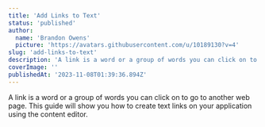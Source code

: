 ```yaml
---
title: 'Add Links to Text'
status: 'published'
author:
  name: 'Brandon Owens'
  picture: 'https://avatars.githubusercontent.com/u/10189130?v=4'
slug: 'add-links-to-text'
description: 'A link is a word or a group of words you can click on to go to another web page within your Elegant application; or even external urls. This guide will show you how to create text links on your application using the content editor.'
coverImage: ''
publishedAt: '2023-11-08T01:39:36.894Z'
---
```


A link is a word or a group of words you can click on to go to another web page. This guide will show you how to create text links on your application using the content editor.



<div class="my-8 shadow-xl"><img class="rounded-xl" src="/api/images/elegant_content_editor_adding_links-kyND.gif" alt=""></div>



